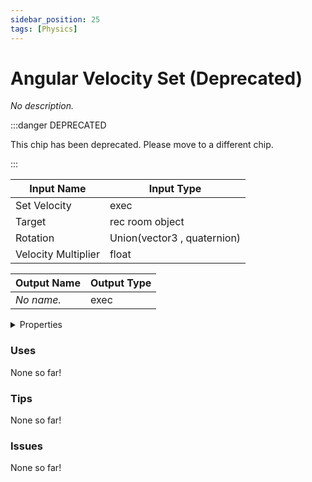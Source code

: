 ```yaml
---
sidebar_position: 25
tags: [Physics]
---
```


# Angular Velocity Set (Deprecated)

*No description.*

:::danger DEPRECATED

This chip has been deprecated. Please move to a different chip.

:::


<EsbSvg />

| Input Name | Input Type |
|-----------|-----------|
| Set Velocity | exec |
| Target | rec room object |
| Rotation | Union(vector3 , quaternion) |
| Velocity Multiplier | float |

| Output Name | Output Type |
|-----------|-----------|
| *No name.* | exec |


<details>
  <summary>Properties</summary>
  <div>
    <div>
    <table>
      <thead>
        <tr>
          <th>Is beta required?</th>
          <th>✅</th>
        </tr>
        <tr>
          <th>Is this chip a trolling risk?</th>
          <th>❌</th>
        </tr>
        <tr>
          <th>Chip UUID</th>
          <th>98b24bc7-32d8-4386-9348-d44ad00d7702</th>
        </tr>
      </thead>
    </table>
    </div>
  </div>
</details>

### Uses

None so far!

### Tips

None so far!

### Issues

None so far!